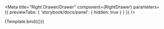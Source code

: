 
<Meta 
  title="Right Drawer/Drawer" 
  component={RightDrawer}
  parameters={{ previewTabs: { 'storybook/docs/panel': { hidden: true } } }}
/>

<Story name="Default">
  {Template.bind({})}
</Story>

